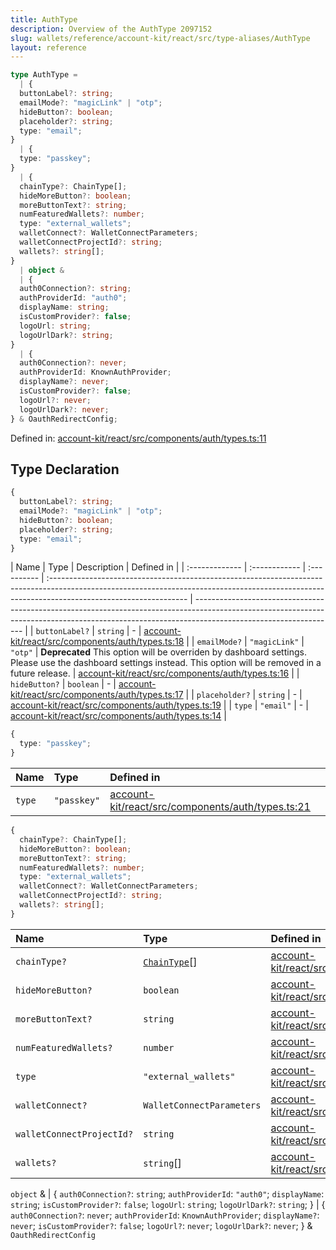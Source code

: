 ```yaml
---
title: AuthType
description: Overview of the AuthType 2097152
slug: wallets/reference/account-kit/react/src/type-aliases/AuthType
layout: reference
---
```


```ts
type AuthType =
  | {
  buttonLabel?: string;
  emailMode?: "magicLink" | "otp";
  hideButton?: boolean;
  placeholder?: string;
  type: "email";
}
  | {
  type: "passkey";
}
  | {
  chainType?: ChainType[];
  hideMoreButton?: boolean;
  moreButtonText?: string;
  numFeaturedWallets?: number;
  type: "external_wallets";
  walletConnect?: WalletConnectParameters;
  walletConnectProjectId?: string;
  wallets?: string[];
}
  | object &
  | {
  auth0Connection?: string;
  authProviderId: "auth0";
  displayName: string;
  isCustomProvider?: false;
  logoUrl: string;
  logoUrlDark?: string;
}
  | {
  auth0Connection?: never;
  authProviderId: KnownAuthProvider;
  displayName?: never;
  isCustomProvider?: false;
  logoUrl?: never;
  logoUrlDark?: never;
} & OauthRedirectConfig;
```

Defined in: [account-kit/react/src/components/auth/types.ts:11](https://github.com/alchemyplatform/aa-sdk/blob/923a52171f7246172caf350853843e6680197da9/account-kit/react/src/components/auth/types.ts#L11)

## Type Declaration

```ts
{
  buttonLabel?: string;
  emailMode?: "magicLink" | "otp";
  hideButton?: boolean;
  placeholder?: string;
  type: "email";
}
```

| Name           | Type          | Description | Defined in                                                                                                                                                                                      |
| :------------- | :------------ | :---------- | :---------------------------------------------------------------------------------------------------------------------------------------------------------------------------------------------- | ----------------------------------------------------------------------------------------------------------------------------------------------------------------------------------------------- |
| `buttonLabel?` | `string`      | -           | [account-kit/react/src/components/auth/types.ts:18](https://github.com/alchemyplatform/aa-sdk/blob/923a52171f7246172caf350853843e6680197da9/account-kit/react/src/components/auth/types.ts#L18) |
| `emailMode?`   | `"magicLink"` | `"otp"`     | **Deprecated** This option will be overriden by dashboard settings. Please use the dashboard settings instead. This option will be removed in a future release.                                 | [account-kit/react/src/components/auth/types.ts:16](https://github.com/alchemyplatform/aa-sdk/blob/923a52171f7246172caf350853843e6680197da9/account-kit/react/src/components/auth/types.ts#L16) |
| `hideButton?`  | `boolean`     | -           | [account-kit/react/src/components/auth/types.ts:17](https://github.com/alchemyplatform/aa-sdk/blob/923a52171f7246172caf350853843e6680197da9/account-kit/react/src/components/auth/types.ts#L17) |
| `placeholder?` | `string`      | -           | [account-kit/react/src/components/auth/types.ts:19](https://github.com/alchemyplatform/aa-sdk/blob/923a52171f7246172caf350853843e6680197da9/account-kit/react/src/components/auth/types.ts#L19) |
| `type`         | `"email"`     | -           | [account-kit/react/src/components/auth/types.ts:14](https://github.com/alchemyplatform/aa-sdk/blob/923a52171f7246172caf350853843e6680197da9/account-kit/react/src/components/auth/types.ts#L14) |

```ts
{
  type: "passkey";
}
```

| Name   | Type        | Defined in                                                                                                                                                                                      |
| :----- | :---------- | :---------------------------------------------------------------------------------------------------------------------------------------------------------------------------------------------- |
| `type` | `"passkey"` | [account-kit/react/src/components/auth/types.ts:21](https://github.com/alchemyplatform/aa-sdk/blob/923a52171f7246172caf350853843e6680197da9/account-kit/react/src/components/auth/types.ts#L21) |

```ts
{
  chainType?: ChainType[];
  hideMoreButton?: boolean;
  moreButtonText?: string;
  numFeaturedWallets?: number;
  type: "external_wallets";
  walletConnect?: WalletConnectParameters;
  walletConnectProjectId?: string;
  wallets?: string[];
}
```

| Name                      | Type                            | Defined in                                                                                                                                                                                      |
| :------------------------ | :------------------------------ | :---------------------------------------------------------------------------------------------------------------------------------------------------------------------------------------------- |
| `chainType?`              | [`ChainType`](ChainType.mdx)\[] | [account-kit/react/src/components/auth/types.ts:26](https://github.com/alchemyplatform/aa-sdk/blob/923a52171f7246172caf350853843e6680197da9/account-kit/react/src/components/auth/types.ts#L26) |
| `hideMoreButton?`         | `boolean`                       | [account-kit/react/src/components/auth/types.ts:32](https://github.com/alchemyplatform/aa-sdk/blob/923a52171f7246172caf350853843e6680197da9/account-kit/react/src/components/auth/types.ts#L32) |
| `moreButtonText?`         | `string`                        | [account-kit/react/src/components/auth/types.ts:31](https://github.com/alchemyplatform/aa-sdk/blob/923a52171f7246172caf350853843e6680197da9/account-kit/react/src/components/auth/types.ts#L31) |
| `numFeaturedWallets?`     | `number`                        | [account-kit/react/src/components/auth/types.ts:29](https://github.com/alchemyplatform/aa-sdk/blob/923a52171f7246172caf350853843e6680197da9/account-kit/react/src/components/auth/types.ts#L29) |
| `type`                    | `"external_wallets"`            | [account-kit/react/src/components/auth/types.ts:23](https://github.com/alchemyplatform/aa-sdk/blob/923a52171f7246172caf350853843e6680197da9/account-kit/react/src/components/auth/types.ts#L23) |
| `walletConnect?`          | `WalletConnectParameters`       | [account-kit/react/src/components/auth/types.ts:30](https://github.com/alchemyplatform/aa-sdk/blob/923a52171f7246172caf350853843e6680197da9/account-kit/react/src/components/auth/types.ts#L30) |
| `walletConnectProjectId?` | `string`                        | [account-kit/react/src/components/auth/types.ts:27](https://github.com/alchemyplatform/aa-sdk/blob/923a52171f7246172caf350853843e6680197da9/account-kit/react/src/components/auth/types.ts#L27) |
| `wallets?`                | `string`\[]                     | [account-kit/react/src/components/auth/types.ts:25](https://github.com/alchemyplatform/aa-sdk/blob/923a52171f7246172caf350853843e6680197da9/account-kit/react/src/components/auth/types.ts#L25) |

`object` &
| \{
`auth0Connection?`: `string`;
`authProviderId`: `"auth0"`;
`displayName`: `string`;
`isCustomProvider?`: `false`;
`logoUrl`: `string`;
`logoUrlDark?`: `string`;
}
| \{
`auth0Connection?`: `never`;
`authProviderId`: `KnownAuthProvider`;
`displayName?`: `never`;
`isCustomProvider?`: `false`;
`logoUrl?`: `never`;
`logoUrlDark?`: `never`;
} & `OauthRedirectConfig`
